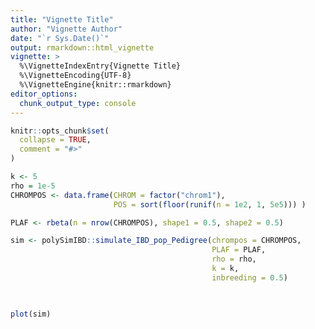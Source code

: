```yaml
---
title: "Vignette Title"
author: "Vignette Author"
date: "`r Sys.Date()`"
output: rmarkdown::html_vignette
vignette: >
  %\VignetteIndexEntry{Vignette Title}
  %\VignetteEncoding{UTF-8}
  %\VignetteEngine{knitr::rmarkdown}
editor_options: 
  chunk_output_type: console
---
```


```r
knitr::opts_chunk$set(
  collapse = TRUE,
  comment = "#>"
)
```

```r


k <- 5
rho = 1e-5
CHROMPOS <- data.frame(CHROM = factor("chrom1"),
                       POS = sort(floor(runif(n = 1e2, 1, 5e5))) )

PLAF <- rbeta(n = nrow(CHROMPOS), shape1 = 0.5, shape2 = 0.5)

sim <- polySimIBD::simulate_IBD_pop_Pedigree(chrompos = CHROMPOS, 
                                             PLAF = PLAF, 
                                             rho = rho, 
                                             k = k,
                                             inbreeding = 0.5)
  


plot(sim)

```
